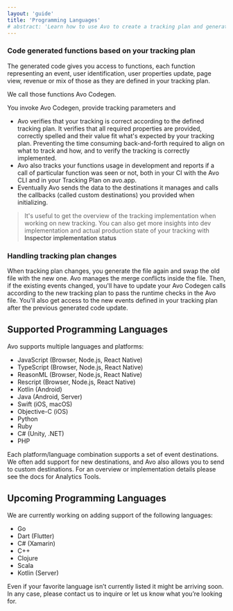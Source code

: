 ```yaml
---
layout: 'guide'
title: 'Programming Languages'
# abstract: 'Learn how to use Avo to create a tracking plan and generate high quality, actionable data.'
---
```



### Code generated functions based on your tracking plan

The generated code gives you access to functions, each function representing an event, user identification, user properties update, page view, revenue or mix of those as they are defined in your tracking plan.

We call those functions Avo Codegen.

You invoke Avo Codegen, provide tracking parameters and

- Avo verifies that your tracking is correct according to the defined tracking plan. It verifies that all required properties are provided, correctly spelled and their value fit what's expected by your tracking plan. Preventing the time consuming back-and-forth required to align on what to track and how, and to verify the tracking is correctly implemented.
- Avo also tracks your functions usage in development and reports if a call of particular function was seen or not, both in your CI with the Avo CLI and in your Tracking Plan on avo.app.
- Eventually Avo sends the data to the destinations it manages and calls the callbacks (called custom destinations) you provided when initializing.

> It's useful to get the overview of the tracking implementation when working on new tracking.
> You can also get more insights into dev implementation and actual production state of your tracking with <Link passHref href="/workspace/tracking-plan/implementation-status#inspector-implementation-status"><a>Inspector implementation status</a></Link>

### Handling tracking plan changes

When tracking plan changes, you generate the file again and swap the old file with the new one. Avo manages the merge conflicts inside the file.
Then, if the existing events changed, you'll have to update your Avo Codegen calls according to the new tracking plan to pass the runtime checks in the Avo file.
You'll also get access to the new events defined in your tracking plan after the previous generated code update.

## <a name="supported-programming-languages"></a> Supported Programming Languages

Avo supports multiple languages and platforms:

- <Link passHref href="/implementation/reference/javascript">
    <a>JavaScript (Browser, Node.js, React Native)</a>
  </Link>
- <Link passHref href="/implementation/reference/typescript">
    <a>TypeScript (Browser, Node.js, React Native)</a>
  </Link>
- <Link passHref href="/implementation/reference/reasonml">
    <a>ReasonML (Browser, Node.js, React Native)</a>
  </Link>
- <Link passHref href="/implementation/reference/rescript">
    <a>Rescript (Browser, Node.js, React Native)</a>
  </Link>
- <Link passHref href="/implementation/reference/kotlin">
    <a>Kotlin (Android)</a>
  </Link>
- <Link passHref href="/implementation/reference/java">
    <a>Java (Android, Server)</a>
  </Link>
- <Link passHref href="/implementation/reference/swift">
    <a>Swift (iOS, macOS)</a>
  </Link>
- <Link passHref href="/implementation/reference/objc">
    <a>Objective-C (iOS)</a>
  </Link>
- <Link passHref href="/implementation/reference/python">
    <a>Python</a>
  </Link>
- <Link passHref href="/implementation/reference/ruby">
    <a>Ruby</a>
  </Link>
- <Link passHref href="/implementation/reference/csharp">
    <a>C# (Unity, .NET)</a>
  </Link>
- <Link passHref href="/implementation/reference/php">
    <a>PHP</a>
  </Link>

Each platform/language combination supports a set of event destinations. We often add support for new destinations, and Avo also allows you to send to custom destinations.
For an overview or implementation details please see the <Link passHref href="/data-design/analytics"><a>docs for Analytics Tools</a></Link>.

## <a name="upcoming-programming-languages"></a> Upcoming Programming Languages

We are currently working on adding support of the following languages:

- Go
- Dart (Flutter)
- C# (Xamarin)
- C++
- Clojure
- Scala
- Kotlin (Server)

Even if your favorite language isn’t currently listed it might be arriving soon. In any
case, please <Link passHref href="/help/troubleshooting"><a>contact us</a></Link> to inquire
or let us know what you’re looking for.
